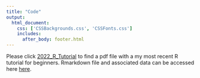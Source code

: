 ```yaml
--- 
title: "Code"
output: 
  html_document:
    css: ['CSSBackgrounds.css', 'CSSFonts.css']
    includes:
      after_body: footer.html
---
```

Please click [2022_R_Tutorial](IntroR_2022jul2.nb.html) to find a pdf file with a my most recent R tutorial for beginners. 
Rmarkdown file and associated data can be accessed here [here](https://github.com/jgolcher/repository/tree/main/docs/Rtutorial). 
<script>
   $(document).ready(function() {
     $head = $('#header');
     $head.prepend('<img src=\"websitesidebar-01.png\" style=\"float: right;width: 250px;\"/>')
   });
</script>

